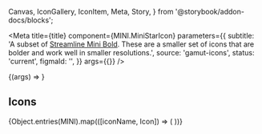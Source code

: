   Canvas,
  IconGallery,
  IconItem,
  Meta,
  Story,
} from '@storybook/addon-docs/blocks';


<Meta
  title={title}
  component={MINI.MiniStarIcon}
  parameters={{
    subtitle:
      'A subset of [Streamline Mini Bold](https://app.streamlinehq.com/streamline-mini-bold). These are a smaller set of icons that are bolder and work well in smaller resolutions.',
    source: 'gamut-icons',
    status: 'current',
    figmaId: '',
  }}
  args={{}}
/>

<Canvas>
  <Story name="Mini Icon">{(args) => <MINI.MiniStarIcon {...args} />}</Story>
</Canvas>

<PropsTable story="Mini Icon" />

## Icons

<IconGallery>
  {Object.entries(MINI).map(([iconName, Icon]) => (
    <IconItem key={iconName} name={iconName}>
      <Icon size={16} />
    </IconItem>
  ))}
</IconGallery>
